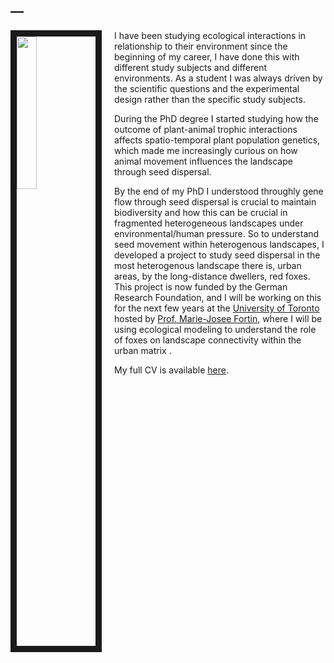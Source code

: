 ---
---
  
<link rel="stylesheet" href="styles.css" type="text/css">
    
<img src="images/tiziana_1.jpg" style="width:25%; border:10px solid; margin-right: 20px" align="left">
      
I have been studying ecological interactions in relationship to their environment since the beginning of my career, I have done this with different study subjects and different environments. As a student I was always driven by the scientific questions and the experimental design rather than the specific study subjects. 
    
During the PhD degree I started studying how the outcome of plant-animal trophic interactions affects spatio-temporal plant population genetics, which made me increasingly curious on how animal movement influences the landscape through seed dispersal.
    
By the end of my PhD I understood throughly gene flow through seed dispersal is crucial to maintain biodiversity and how this can be crucial in fragmented heterogeneous landscapes under environmental/human pressure. So to understand seed movement within heterogenous landscapes, I developed a project to study seed dispersal in the most heterogenous landscape there is, urban areas, by the long-distance dwellers, red foxes. This project is now funded by the German Research Foundation, and I will be working on this for the next few years at the [University of Toronto](https://www.utoronto.ca/) hosted by [Prof. Marie-Josee Fortin](https://fortin.eeb.utoronto.ca/), where I will be using ecological modeling to understand the role of foxes on landscape connectivity within the urban matrix .
    
My full CV is available [here](files/Academic CV - Tiziana A. Gelmi Candusso_december 2019.pdf).